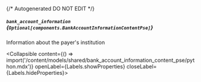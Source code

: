 {/* Autogenerated DO NOT EDIT  */}

##### `bank_account_information` *{`Optional[components.BankAccountInformationContentPse]`}*
Information about the payer's institution

<Collapsible content={() => import('/content/models/shared/bank_account_information_content_pse/python.mdx')} openLabel={Labels.showProperties} closeLabel={Labels.hideProperties}>
</Collapsible>


